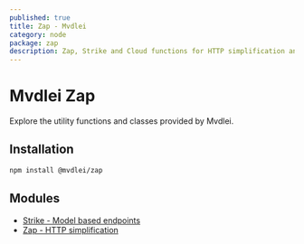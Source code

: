 ```yaml
---
published: true
title: Zap - Mvdlei
category: node
package: zap
description: Zap, Strike and Cloud functions for HTTP simplification and optimization.
---
```


# Mvdlei Zap

Explore the utility functions and classes provided by Mvdlei.

## Installation

```bash
npm install @mvdlei/zap
```

## Modules

- [Strike - Model based endpoints](./zap/strike)
- [Zap - HTTP simplification](./zap/simple)
